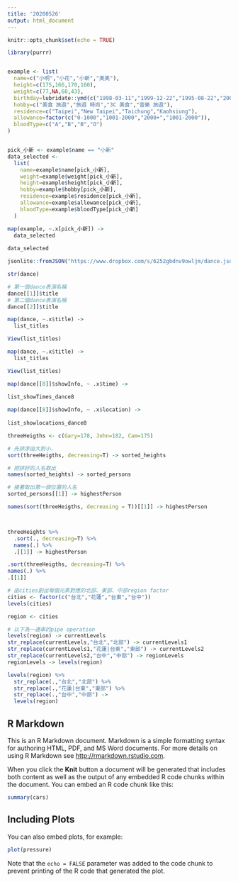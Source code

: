 ---
title: '20200526'
output: html_document
---

```{r setup, include=FALSE}
knitr::opts_chunk$set(echo = TRUE)
```
```{r}
library(purrr)


example <- list(
  name=c("小明","小花","小新","美美"),
  height=c(175,166,170,160),
  weight=c(77,NA,60,43),
  birthday=lubridate::ymd(c("1998-03-11","1999-12-22","1995-08-22","2001-10-10")),
  hobby=c("美食 旅遊","旅遊 時尚","3C 美食","音樂 旅遊"),
  residence=c("Taipei","New Taipei","Taichung","Kaohsiung"),
  allowance=factor(c("0-1000","1001-2000","2000+","1001-2000")),
  bloodType=c("A","B","B","O")
)


pick_小新 <- example$name == "小新"
data_selected <- 
  list(
    name=example$name[pick_小新],
    weight=example$weight[pick_小新],
    height=example$height[pick_小新],
    hobby=example$hobby[pick_小新],
    residence=example$residence[pick_小新],
    allowance=example$allowance[pick_小新],
    bloodType=example$bloodType[pick_小新]
  )
```

```{r}
map(example, ~.x[pick_小新]) -> 
  data_selected 
  
data_selected
```
```{r}
jsonlite::fromJSON("https://www.dropbox.com/s/6252gbdnv9owljm/dance.json?dl=1", simplifyDataFrame = F) -> dance

str(dance)
```
```{r}
# 第一個dance表演名稱
dance[[1]]$title
# 第二個dance表演名稱
dance[[2]]$title

map(dance, ~.x$title) ->
  list_titles

View(list_titles)

map(dance, ~.x$title) ->
  list_titles

View(list_titles)
```
```{r}
map(dance[[8]]$showInfo, ~ .x$time) ->
  
list_showTimes_dance8

map(dance[[8]]$showInfo, ~ .x$location) ->
  
list_showlocations_dance8
```
```{r}
threeHeigths <- c(Gary=178, John=182, Cam=175)

# 先排序由大到小，
sort(threeHeigths, decreasing=T) -> sorted_heights

# 把排好的人名取出
names(sorted_heights) -> sorted_persons

# 接著取出第一個位置的人名
sorted_persons[[1]] -> highestPerson

names(sort(threeHeigths, decreasing = T))[[1]] -> highestPerson




```

```{r}
threeHeights %>%
  .sort(., decreasing=T) %>%
  names(.) %>%
  .[[1]] -> highestPerson

.sort(threeHeigths, decreasing=T) %>%
names(.) %>%
.[[1]]
```
```{r}
# 由cities創出每個元素對應的北部、東部、中部region factor
cities <- factor(c("台北","花蓮","台東","台中"))
levels(cities)

region <- cities

# 以下為一連串的pipe operation
levels(region) -> currentLevels
str_replace(currentLevels,"台北","北部") -> currentLevels1
str_replace(currentLevels1,"花蓮|台東","東部") -> currentLevels2
str_replace(currentLevels2,"台中","中部") -> regionLevels
regionLevels -> levels(region)

levels(region) %>% 
  str_replace(.,"台北","北部") %>%
  str_replace(.,"花蓮|台東","東部") %>%
  str_replace(.,"台中","中部") ->
  levels(region)
```

## R Markdown

This is an R Markdown document. Markdown is a simple formatting syntax for authoring HTML, PDF, and MS Word documents. For more details on using R Markdown see <http://rmarkdown.rstudio.com>.

When you click the **Knit** button a document will be generated that includes both content as well as the output of any embedded R code chunks within the document. You can embed an R code chunk like this:

```{r cars}
summary(cars)
```

## Including Plots

You can also embed plots, for example:

```{r pressure, echo=FALSE}
plot(pressure)
```

Note that the `echo = FALSE` parameter was added to the code chunk to prevent printing of the R code that generated the plot.
